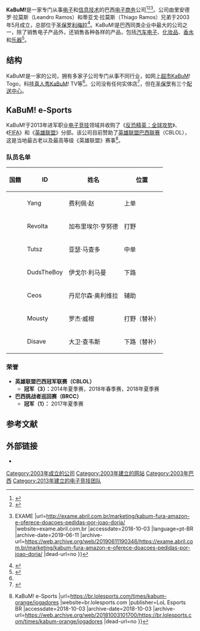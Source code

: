 {{NoteTA
|G1=Games
|G2=LOL
|G3=IT
}}
{{Infobox company
| name = KaBuM!
| logo = KaBuM! Logo2015.png
| logo_size = 200px
| type = {{tsl|en|Closed-end fund||封闭式}}{{tsl|en|S.A. (corporation)||S.A.}}
| industry = [[电子商务|电子商务]]
| founded = {{Start date and age|2003|5}}
| location ={{BRA}}[[聖保羅_(巴西)|圣保罗]][[利梅拉|利梅拉]]
| founders = 里安德罗·拉莫斯<br>蒂亚戈·拉莫斯
| defunct =
| hq_location_city =
| hq_location_country =
| area_served = [[巴西|巴西]]
| key_people =
| products = [[电子学|电子学]]（初级）
| owner =
| num_employees = 270
| num_employees_year =
| parent =
| website = {{Official URL}}
}}
'''KaBuM!'''是一家专门从事[[电子学|电子]]和[[信息技术|信息技术]]的巴西[[电子商务|电子商务]]公司<ref name="Valor">{{cite web |title=Novas regras levam à "seleção natural |url=http://www.valor.com.br/empresas/3177672/novas-regras-levam-selecao-natural |publisher=Valor Econômico |accessdate=2013-06-28 |language=pt-BR |archive-date=2018-07-12 |archive-url=https://web.archive.org/web/20180712010144/https://www.valor.com.br/empresas/3177672/novas-regras-levam-selecao-natural |dead-url=no }}</ref><ref>{{cite news |title=KaBuM! comemora seus 12 anos oferecendo prêmios e R$ 12 mil em créditos |url=http://www.tecmundo.com.br/promocao/79548-kabum-comemora-12-anosoferecendo-premios-r-12-mil-creditos.htm |accessdate=2018-10-03 |work=TecMundo |date=2015-05-07 |language=pt-BR}}</ref><ref>{{cite web |title=Kabum “fura” Amazon e oferece doações pedidas por João Doria {{!}} EXAME |url=http://exame.abril.com.br/marketing/kabum-fura-amazon-e-oferece-doacoes-pedidas-por-joao-doria/ |website=exame.abril.com.br |accessdate=2018-10-03 |language=pt-BR |archive-date=2019-06-11 |archive-url=https://web.archive.org/web/20190611190346/https://exame.abril.com.br/marketing/kabum-fura-amazon-e-oferece-doacoes-pedidas-por-joao-doria/ |dead-url=no }}</ref>。公司由里安德罗·拉莫斯（Leandro Ramos）和蒂亚戈·拉莫斯（Thiago Ramos）兄弟于2003年5月成立，总部位于[[聖保羅_(巴西)|圣保罗]][[利梅拉|利梅拉]]<ref>{{cite news |title=Desafio é humanizar o comércio pela internet |url=http://www.valor.com.br/empresas/3672382/desafio-e-humanizar-ocomercio-pela-internet |accessdate=2018-10-03 |work=Valor Econômico |date=2014-08-29 |language=pt-br}}</ref>。KaBuM!是巴西同类企业中最大的公司之一，除了销售电子产品外，还销售各种各样的产品，包括[[汽车电子|汽车电子]]、[[化妆品|化妆品]]、[[香水|香水]]和[[乐器|乐器]]<ref>{{cite news |title=KABUM! dá dicas para se ter um e-commerce de sucesso - E-Commerce News |url=https://ecommercenews.com.br/noticias/pesquisas-noticias/kabum-da-dicas-para-se-ter-um-e-commerce-de-sucesso |accessdate=2018-10-03 |work=E-Commerce News |date=2013-01-29 |language=pt-BR |archive-url=https://web.archive.org/web/20130131035603/http://ecommercenews.com.br/noticias/pesquisas-noticias/kabum-da-dicas-para-se-ter-um-e-commerce-de-sucesso |archive-date=2013-01-31 |dead-url=yes }}</ref>。

==结构==
KaBuM!是一家{{tsl|en|Closed-end fund||封闭式}}的{{tsl|en|S.A. (corporation)||S.A.}}公司，拥有多家子公司专门从事不同行业，如网上[[超市|超市]]KaBuM! Togo，科技[[真人秀|真人秀]]KaBuM! TV等<ref name="Valor" />。公司没有任何实体店<ref>{{cite news |title=Kabum! registra crescimento de 64% no primeiro trimestre de 2015 - E-Commerce News |url=https://ecommercenews.com.br/noticias/balancos/kabum-registra-crescimento-de-64-no-primeiro-trimestre-de-2015/ |accessdate=2018-10-03 |work=E-Commerce News |date=2015-04-07 |language=pt-BR |archive-url=https://web.archive.org/web/20150409074050/http://ecommercenews.com.br/noticias/balancos/kabum-registra-crescimento-de-64-no-primeiro-trimestre-de-2015 |archive-date=2015-04-09 |dead-url=yes }}</ref>，但在[[圣保罗_(巴西)|圣保罗]]有三个[[配送中心|配送中心]]。

==KaBuM! e-Sports==
{{Infobox sports team
| name         = KaBuM! e-Sports
| short_name   = KBM
| logo         = File:KaBuM!_e-Sports.png
| logo_size    = 150px
| alt          =
| caption      =
| location     = {{BRA}}
| parent_group = KaBuM!
| founded = 2013年
| folded       = 
| league = [[英雄联盟巴西联赛|英雄联盟巴西联赛]]（CBLOL）
| city         =
| manager      = 
| coach = 吉尔赫姆·布拉加（ID：Kake）
| partners = {{tsl|en|AOC International||AOC International}}<br>[[金士頓科技|HyperX]]<br>Husky Gaming
| division = 《[[英雄联盟|英雄联盟]]》
| website = {{URL|http://e-sports.kabum.com.br/}}
| footnotes    =
| fanclub      =
}}
KaBuM!于2013年进军职业[[电子竞技|电子竞技]]领域并收购了《[[反恐精英：全球攻势|反恐精英：全球攻势]]》、《[[FIFA系列|FIFA]]》和《[[英雄联盟|英雄联盟]]》分部。该公司目前赞助了[[英雄联盟巴西联赛|英雄联盟巴西联赛]]（CBLOL），这是当地最古老以及最高等级《英雄联盟》赛事<ref>{{cite web |title=LoL Esports BR {{!}} KaBuM! e-Sports |url=https://br.lolesports.com/times/kabum-orange/jogadores |website=br.lolesports.com |publisher=LoL Esports BR |accessdate=2018-10-03 |archive-date=2018-10-03 |archive-url=https://web.archive.org/web/20181003101700/https://br.lolesports.com/times/kabum-orange/jogadores |dead-url=no }}</ref>。

===队员名单===
{| class="wikitable"
! 国籍
! ID
! 姓名
! 位置
|-
| {{flagicon|Brazil}}
| Yang
| 费利佩·赵
| 上单
|-
| {{flagicon|Brazil}}
| Revolta
| 加布里埃尔·亨努德
| 打野
|-
| {{flagicon|Brazil}}
| Tutsz
| 亚瑟·马查多
| 中单
|-
| {{flagicon|Brazil}}
| DudsTheBoy
| 伊戈尔·利马曼
| 下路
|-
| {{flagicon|Brazil}}
| Ceos
| 丹尼尔森·奥利维拉
| 辅助
|-
| {{flagicon|Brazil}}
| Mousty
| 罗杰·威根
| 打野（替补）
|-
| {{flagicon|Brazil}}
| Disave
| 大卫·查韦斯
| 下路（替补）
|}

===荣誉===
* '''英雄联盟巴西冠军联赛（CBLOL）'''
**'''冠军（3）：'''2014年夏季赛，2018年春季赛，2018年夏季赛
* '''巴西挑战者巡回赛（BRCC）'''
** '''冠军（1）：''' 2017年夏季赛

==参考文献==
{{reflist}}

==外部链接==
* {{Official website}}

[[Category:2003年成立的公司|Category:2003年成立的公司]]
[[Category:2003年建立的网站|Category:2003年建立的网站]]
[[Category:2003年巴西|Category:2003年巴西]]
[[Category:2013年建立的电子竞技团队|Category:2013年建立的电子竞技团队]]
